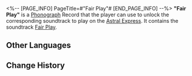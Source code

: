 <%-- [PAGE_INFO]
PageTitle=#"Fair Play"#
[END_PAGE_INFO] --%>
{{Item Infobox
|id          = 210303
|image       = Item Fair Play.png{{subst:void|<!--$UPLOAD:<<SpriteOutput/ItemFigures/210001.png>-<Item Fair Play.png>-<Item Icons>>-->}}
|type        = Disk
|invCategory = Valuables
|rarity      = 3
|effect      = 
|description = A record that can be played on the Express' phonograph. It might be a chance acquisition or a gift from someone else. All sorts of memories surge up when the music plays &mdash; the smiles, encounters, touches, and the excitement of battle. Maybe that is why people still collect records even as society rapidly advances.<br />The current record contains the track "Fair Play."
}}
{{Description|''...First, it is necessary to present all clues clearly and fairly to the protagonist...''}}
'''"Fair Play"''' is a [[Phonograph]] Record that the player can use to unlock the corresponding soundtrack to play on the [[Astral Express]]. It contains the soundtrack [[Fair Play]].

==Other Languages==
{{Other Languages
|en   = "Fair Play"
|zhs  = 《公平游戏》
|zht  = 《公平遊戲》
|ja   = 『フェア・ゲーム』
|ko   = ≪페어플레이≫
|es   = Juego limpio
|fr   = «&nbsp;Fair Play&nbsp;»
|ru   = Fair Play
|th   = "Fair Play"
|vi   = "Trò Chơi Công Bằng"
|de   = „Fairplay“
|id   = "Fair Play"
|pt   = "Fair Play"
}}

==Change History==
{{Change History|2.0}}